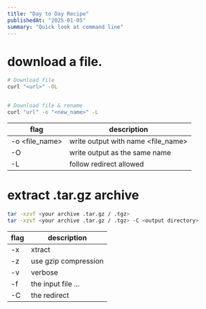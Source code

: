 ```yaml
---
title: "Day to Day Recipe"
publishedAt: "2025-01-05"
summary: "Quick look at command line"
---
```



# download a file.

```sh
# Download file
curl "<url>" -OL


# Download file & rename
curl "url" -o "<new_name>" -L
```

| flag    | description |
| -------- | ------- |
| -o <file_name> | write output with name <file_name>    |
| -O | write output as the same name     |
| -L    | follow redirect allowed    |


# extract .tar.gz archive

```sh
tar -xzvf <your archive .tar.gz / .tgz>
tar -xzvf <your archive .tar.gz / .tgz> -C <output directory>
```

| flag    | description |
| - | - |
| -x | xtract    |
| -z | use gzip compression     |
| -v    | verbose    |
| -f    | the input file ...    |
| -C    | the redirect    |

